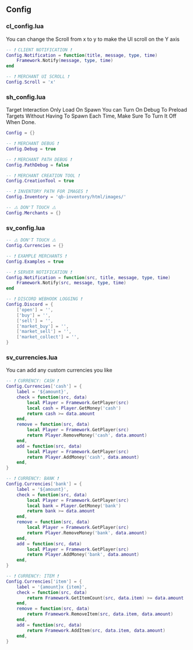 
## Config

### cl_config.lua

You can change the Scroll from x to y to make the UI scroll on the Y axis

```lua copy
-- ❗ CLIENT NOTIFICATION ❗
Config.Notification = function(title, message, type, time)
    Framework.Notify(message, type, time)
end

-- ❗ MERCHANT UI SCROLL ❗
Config.Scroll = 'x'
```

### sh_config.lua

<Callout type="warning" emoji="⚠️">
  Target Interaction Only Load On Spawn
</Callout>

<Callout type="info" emoji="ℹ️">
  You can Turn On Debug To Preload Targets Without Having To Spawn Each Time, Make Sure To Turn It Off When Done.
</Callout>

```lua
Config = {}

-- ❗ MERCHANT DEBUG ❗
Config.Debug = true

-- ❗ MERCHANT PATH DEBUG ❗
Config.PathDebug = false

-- ❗ MERCHANT CREATION TOOL ❗
Config.CreationTool = true

-- ❗ INVENTORY PATH FOR IMAGES ❗
Config.Inventory = 'qb-inventory/html/images/'

-- ⚠️ DON'T TOUCH ⚠️
Config.Merchants = {}
```

### sv_config.lua

```lua
-- ⚠️ DON'T TOUCH ⚠️
Config.Currencies = {}

-- ❗ EXAMPLE MERCHANTS ❗
Config.Examples = true

-- ❗ SERVER NOTIFICATION ❗
Config.Notification = function(src, title, message, type, time)
    Framework.Notify(src, message, type, time)
end

-- ❗ DISCORD WEBHOOK LOGGING ❗
Config.Discord = {
    ['open'] = '',
    ['buy'] = '',
    ['sell'] = '',
    ['market_buy'] = '',
    ['market_sell'] = '',
    ['market_collect'] = '',
}
```

### sv_currencies.lua

You can add any custom currencies you like

```lua
-- ❗ CURRENCY: CASH ❗
Config.Currencies['cash'] = {
    label = '${amount}',
    check = function(src, data)
        local Player = Framework.GetPlayer(src)
        local cash = Player.GetMoney('cash')
        return cash >= data.amount
    end,
    remove = function(src, data)
        local Player = Framework.GetPlayer(src)
        return Player.RemoveMoney('cash', data.amount)
    end,
    add = function(src, data)
        local Player = Framework.GetPlayer(src)
        return Player.AddMoney('cash', data.amount)
    end,
}

-- ❗ CURRENCY: BANK ❗
Config.Currencies['bank'] = {
    label = '${amount}',
    check = function(src, data)
        local Player = Framework.GetPlayer(src)
        local bank = Player.GetMoney('bank')
        return bank >= data.amount
    end,
    remove = function(src, data)
        local Player = Framework.GetPlayer(src)
        return Player.RemoveMoney('bank', data.amount)
    end,
    add = function(src, data)
        local Player = Framework.GetPlayer(src)
        return Player.AddMoney('bank', data.amount)
    end,
}

-- ❗ CURRENCY: ITEM ❗
Config.Currencies['item'] = {
    label = '{amount}x {item}',
    check = function(src, data)
        return Framework.GetItemCount(src, data.item) >= data.amount
    end,
    remove = function(src, data)
        return Framework.RemoveItem(src, data.item, data.amount)
    end,
    add = function(src, data)
        return Framework.AddItem(src, data.item, data.amount)
    end,
}
```